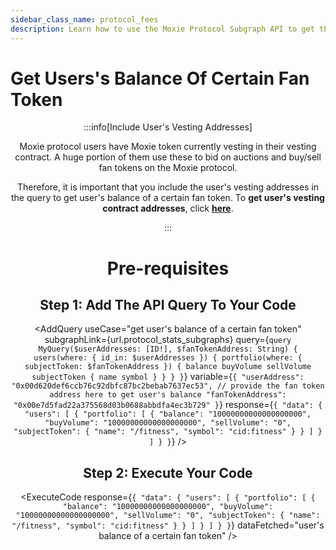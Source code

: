```yaml
---
sidebar_class_name: protocol_fees
description: Learn how to use the Moxie Protocol Subgraph API to get the user's balance of a certain fan token.
---
```



# Get Users's Balance Of Certain Fan Token

<Header
  useCase="get user's balance of a certain fan token"
  apiName="Moxie Protocol Subgraph"
/>

:::info[Include User's Vesting Addresses]

Moxie protocol users have Moxie token currently vesting in their vesting contract. A huge portion of them use these to bid on auctions and buy/sell fan tokens on the Moxie protocol.

Therefore, it is important that you include the user's vesting addresses in the query to get user's balance of a certain fan token. To **get user's vesting contract addresses**, click [**here**](../vesting/01-get-users-vesting-contract-addresses.mdx).

:::

# Pre-requisites

<Prerequisites apiName="Moxie Protocol Subgraph" />

## Step 1: Add The API Query To Your Code

<AddQuery
  useCase="get user's balance of a certain fan token"
  subgraphLink={url.protocol_stats_subgraphs}
  query={`query MyQuery($userAddresses: [ID!], $fanTokenAddress: String) {
  users(where: { id_in: $userAddresses }) {
    portfolio(where: { subjectToken: $fanTokenAddress }) {
      balance
      buyVolume
      sellVolume
      subjectToken {
        name
        symbol
      }
    }
  }
}`}
  variable={`{
  "userAddress": "0x00d620def6ccb76c92dbfc87bc2bebab7637ec53",
  // provide the fan token address here to get user's balance
  "fanTokenAddress": "0x00e7d5fad22a375568d03b0688abbdfa4ec3b729"
}`}
  response={`{
  "data": {
    "users": [
      {
        "portfolio": [
          {
            "balance": "10000000000000000000",
            "buyVolume": "10000000000000000000",
            "sellVolume": "0",
            "subjectToken": {
              "name": "/fitness",
              "symbol": "cid:fitness"
            }
          }
        ]
      }
    ]
  }
}`}
/>

## Step 2: Execute Your Code

<ExecuteCode
  response={`{
  "data": {
    "users": [
      {
        "portfolio": [
          {
            "balance": "10000000000000000000",
            "buyVolume": "10000000000000000000",
            "sellVolume": "0",
            "subjectToken": {
              "name": "/fitness",
              "symbol": "cid:fitness"
            }
          }
        ]
      }
    ]
  }
}`}
  dataFetched="user's balance of a certain fan token"
/>

<DeveloperSupport />
